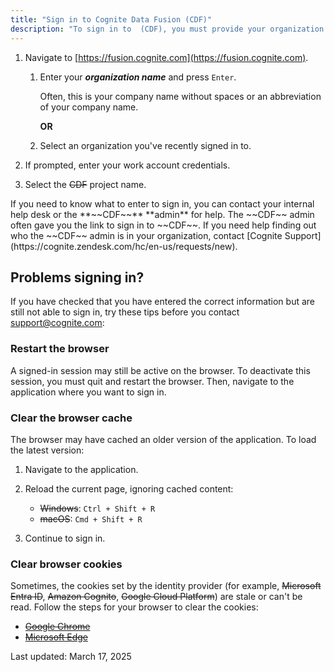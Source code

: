 ```yaml
---
title: "Sign in to Cognite Data Fusion (CDF)"
description: "To sign in to  (CDF), you must provide your organization's name, enter your credentials, and specify which project you're signing in to."
---
```


1. Navigate to [https://fusion.cognite.com](https://fusion.cognite.com).

   1. Enter your ***organization name*** and press `Enter`.

      Often, this is your company name without spaces or an abbreviation of your company name.

      **OR**

   2. Select an organization you've recently signed in to.

2. If prompted, enter your work account credentials.

3. Select the ~~CDF~~ project name.

<Check>
  If you need to know what to enter to sign in, you can contact your internal help desk or the **~~CDF~~** **admin** for help. The ~~CDF~~ admin often gave you the link to sign in to ~~CDF~~. If you need help finding out who the ~~CDF~~ admin is in your organization, contact [Cognite Support](https://cognite.zendesk.com/hc/en-us/requests/new).
</Check>

## Problems signing in?[​](#problems-signing-in "Direct link to heading")

If you have checked that you have entered the correct information but are still not able to sign in, try these tips before you contact [support@cognite.com](mailto:support@cognite.com):

### Restart the browser[​](#restart-the-browser "Direct link to heading")

A signed-in session may still be active on the browser. To deactivate this session, you must quit and restart the browser. Then, navigate to the application where you want to sign in.

### Clear the browser cache[​](#clear-the-browser-cache "Direct link to heading")

The browser may have cached an older version of the application. To load the latest version:

1. Navigate to the application.

2. Reload the current page, ignoring cached content:

   * ~~Windows~~: `Ctrl + Shift + R`
   * ~~macOS~~: `Cmd + Shift + R`

3. Continue to sign in.

### Clear browser cookies[​](#clear-browser-cookies "Direct link to heading")

Sometimes, the cookies set by the identity provider (for example, ~~Microsoft Entra ID~~, ~~Amazon Cognito~~, ~~Google Cloud Platform~~) are stale or can't be read. Follow the steps for your browser to clear the cookies:

* [~~Google Chrome~~](https://support.google.com/answer/32050)
* [~~Microsoft Edge~~](https://support.microsoft.com/en-us/help/4027947/windows-delete-cookies)

Last updated: March 17, 2025

